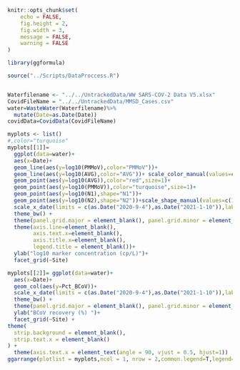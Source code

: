 ```r
knitr::opts_chunk$set(
	echo = FALSE,
	fig.height = 2,
	fig.width = 3,
	message = FALSE,
	warning = FALSE
)
```

```r
library(ggformula)
```

```r

source("../Scripts/DataProccess.R")


Waterfilename <- "../../UntrackedData/WW SARS-COV-2 Data V5.xlsx"
CovidFileName = "../../UntrackedData/MMSD_Cases.csv"
water=WasteWater(Waterfilename)%>%
  mutate(Date=as.Date(Date))
covidData=CovidData(CovidFileName)
```

```r
myplots <- list()
#,color="turquoise"
myplots[[1]]=
  ggplot(data=water)+
  aes(x=Date)+
  geom_line(aes(y=log10(PMMoV),color="PMMoV"))+
  geom_line(aes(y=log10(AVG),color="AVG"))+ scale_color_manual(values=c("red","turquoise"))+
  geom_point(aes(y=log10(AVG)),color="red",size=1)+
  geom_point(aes(y=log10(PMMoV)),color="turquoise",size=1)+
  geom_point(aes(y=log10(N1),shape="N1"))+
  geom_point(aes(y=log10(N2),shape="N2"))+scale_shape_manual(values=c(1,3))+
  scale_x_date(limits = c(as.Date("2020-9-4"),as.Date("2021-1-10")),labels = date_format("%b"))+
  theme_bw() +
  theme(panel.grid.major = element_blank(), panel.grid.minor = element_blank()) +
  theme(axis.line=element_blank(),
        axis.text.x=element_blank(),
        axis.title.x=element_blank(),
        legend.title = element_blank())+
  ylab("log10 marker concentration (cp/L)")+
  facet_grid(~Site)

myplots[[2]]= ggplot(data=water)+
  aes(x=Date)+
  geom_col(aes(y=Pct_BCoV))+
  scale_x_date(limits = c(as.Date("2020-9-4"),as.Date("2021-1-10")),labels = date_format("%b"))+
  theme_bw() +
  theme(panel.grid.major = element_blank(), panel.grid.minor = element_blank()) +
  ylab("BCoV recovery (%) ")+
  facet_grid(~Site) + 
theme(
  strip.background = element_blank(),
  strip.text.x = element_blank()
) + 
  theme(axis.text.x = element_text(angle = 90, vjust = 0.5, hjust=1))
ggarrange(plotlist = myplots,ncol = 1, nrow = 2,common.legend=T,legend="bottom",heights=c(2,1))



```

